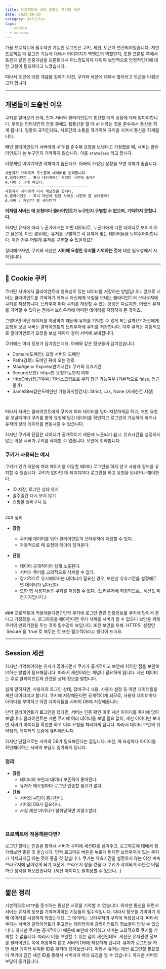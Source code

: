 ```yaml
---
title: 프로젝트와 섞어 말하는 쿠키와 세션
date: 2023-09-20
category: Articles
tags:
  - cookie
  - session
---
```


가끔 프로젝트에 필수적인 기능인 로그인은 쿠키, 세션, 토큰과 연관되어있습니다.
저번 프로젝트 때 로그인 기능에 대해서 어디까지가 백엔드의 역할인지, 또한 프론트 쪽에서 토큰과 같은 인증개념을
프론트에서 어느정도까지 다뤄야 보안적으로 안정적인지에 대한 고찰이 필요하다고 느꼈습니다.

따라서 토큰에 대한 개념을 접하기 이전, 쿠키와 세션에 대해서 톺아보고 토큰을 다뤄보고자 합니다.

---
## 개념들이 도출된 이유
쿠키를 알아보기 전에, 먼저 서버와 클라이언트가 통신할 때의 상황에 대해 알아야합니다.
우리는 인터넷간의 연결 중에도 웹통신을 할 때 `HTTP`라는 것을 준수해서 통신을 하게 됩니다.
일종의 규칙인데요. 서로간의 소통을 하기위해 규칙을 지켜서 통신을 하게됩니다.

매번 클라이언트가 서버에게 `HTTP`를 준수해 요청을 보낸다고 가정했을 때,
서버는 클라이언트가 늘 누구인지 기억하지 않습니다. 이를 `stateless` 라고 합니다.

이렇게만 이야기하면 이해하기 힘든데요. 아래의 가정된 상황을 보면 이해가 쉽습니다.

```txt
사용자가 브라우저 주소창에 네이버를 입력합니다.
Q.클라이언트 : 혹시 네이버라는 사이트 나한테 줄래?
A.서버 : 그래 여깄다.
--------------------------------------
사용자가 서버에게 다시 재요청을 합니다.
Q.클라이언트 : 혹시 저번에 줬던 사이트 나한테 좀 보내줄래?
A.서버 : 저번?? 뭔 사이트??
```

**이처럼 서버는 매 요청마다 클라이언트가 누구인지 구별할 수 없으며, 기억하지 못합니다.**

하지만 유저에 따라 누군가에게는 어떤 데이터로, 누군가에게 다른 데이터로 보이게 하고 싶은데,
이런 경우에는 유저를 구별하고 각 유저에 맞는 데이터들을 보여주어야합니다.
이런 경우 어떻게 유저를 구분할 수 있을까요?

정리해보자면, 쿠키와 세션은 **서버에 요청한 유저를 기억하는 것**에 대한 필요성에서 시작됩니다.

---

## 🍪 Cookie 쿠키
쿠키란 서버에서 클라이언트에 영속성이 있는 데이터를 저장하는 방법입니다.
앞으로 서버는 클라이언트를 기억하기 위해서 자신에게 요청을 보내는 클라이언트의 브라우저에 쿠키를 저장합니다.
브라우저 마다 쿠키를 저장할 수 있는 용량은 다르지만, 어쨌든 유저를 기억할 수 있다는 점에서 브라우저에 어떠한 데이터를 저장하게 된 것이죠.

그렇다면 어떤 데이터를 저장하기 때문에 유저를 기억할 수 있게 되는걸까요?
자신에게 요청을 보낸 서버는 클라이언트의 브라우저에 쿠키를 저장합니다.
이후 쿠키는 자동적으로 클라이언트가 요청을 보낼 때마다 같이 서버에 보내집니다. 

쿠키에는 여러 정보가 담겨있는데요, 아래와 같은 정보들이 담겨있습니다.
- Domain(도메인): 요청 서버의 도메인
- Path(경로): 도메인 뒤에 오는 경로
- MaxAge or Expires(만기시간): 쿠키의 유효기간
- Secure(보안): https만 요청가능한지 여부
- HttpOnly(접근여부): 자바스크립트로 쿠키 접근 가능여부 (기본적으로 false, 접근불가)
- SameSite(같은도메인만 가능하게할건지): Strict, Lax, None (자세한건 서칭)
<br/>

따라서 서버는 클라이언트에게 쿠키에 여러 데이터를 담아 저장하게끔 하고, 매번 요청을 보낼때마다 쿠키를 받아 요청에 담긴 데이터를 확인하고 로그인이 가능하게 하거나 유저의 상태 데이터를 변동시킬 수 있습니다.

하지만 쿠키의 단점은 데이터가 공개적이기 때문에 노출되기 쉽고, 유효시간을 설정하지 않는 이상 서버가 쿠키를 삭제할 수 없습니다. 보안에 취약합니다.
<br/>
### 쿠키가 사용되는 예시
쿠키가 있기 때문에 여러 페이지를 이동할 때마다 로그인을 하지 않고 사용자 정보를 유지할 수 있습니다.
쿠키가 없다면 매 페이지마다 로그인을 하고 요청을 보내거나 해야한다.

- ID 저장, 로그인 상태 유지
- 일주일간 다시 보지 않기
- 쇼핑몰 장바구니 등

<br/>
### 정리

- **장점**
  - 쿠키에 데이터를 담아 클라이언트의 브라우저에 저장할 수 있다.
  - 자동적으로 매 요청의 헤더에 담겨온다.

- **단점**
  - 데이터 공개적이라 쉽게 노출된다.
  - 서버가 쿠키를 고의적으로 삭제할 수 없다.
  - 장기적으로 유지해야하는 데이터가 필요한 경우, 보안상 유효기간을 설정해두면 데이터가 날아간다.
  - 또한 앱 사용자들은 쿠키를 저장할 수 없다. (브라우저에 저장되므로.. 세션도 마찬가지입니다.)

<br />
### 프로젝트에 적용해본다면?
만약 쿠키에 로그인 관련 인증정보를 쿠키에 담아서 준다고 가정했을 시, 로그아웃을 해야한다면 쿠키 삭제를 서버가 할 수 없으니 보안을 위해 쿠키의 만료기한을 두는 것이 필수같아 보입니다.
또한 보안을 위해 `HTTPS` 설정인 `Secure`을 `true`로 해두는 것 또한 필수적이라고 생각이 드네요.

---

## Session 세션

하지만 기억해야하는 유저가 많아지면서 쿠키가 공개적이고 보안에 취약한 점을 보완해야하는 방법이 필요해집니다.
따라서 세션이라는 개념이 필요하게 됩니다. 세션 데이터는 주로 클라이언트와 관련된 상태 정보를 말합니다.

쉽게 말하자면, 사용자의 로그인 상태, 장바구니 내용, 사용자 설정 등 이런 데이터들을 세션 데이터라고 합니다.
쿠키에 저장해둔다면 공개적이게 되므로, 사용자 데이터마다 아이디를 부여하고 이런 데이터들을 서버의 DB에 저장해둡니다.

만약 클라이언트가 로그인을 했다면, 서버는 인증 확인 이후 세션 아이디를 쿠키에 담아 보냅니다.
클라이언트는 매번 쿠키에 여러 데이터를 보낼 필요 없이, 세션 아이디만 보내면 서버가 아이디를 확인만 하고 이후 요청을 처리하게 됩니다. 따라서 데이터 보안의 취약점과, 데이터의 보존에 유리해집니다.

하지만 단점으로는 서버의 DB가 필요해진다는 점입니다. 또한, 매 요청마다 아이디를 확인해야하는 서버의 부담도 증가하게 됩니다.
<br/>
### 정리
- **장점**
  - 데이터의 보안과 데이터 보존력이 좋아진다.
  - 유저가 매요청마다 로그인 인증할 필요가 없다.
- **단점**
  - 서버의 부담이 증가한다.
  - 서버의 DB가 필요하다.
  - 사실 세션 아이디가 탈취당하면 어쩔수없다.
<br />

### 프로젝트에 적용해본다면?
로그인 할때는 인증을 통해서 서버가 쿠키에 세션ID를 넘겨주고, 로그아웃에 대해서 생각해보면 좋을 것 같습니다. 먼저 로그아웃 버튼을 누르게 된다면 브라우저에 있는 쿠키가 삭제되게끔 하는 것이 좋을 것 같습니다. 쿠키는 유효기간을 설정하지 않는 이상 계속 브라우저에 남아있게 되기 때문에, 브라우저 창을 껐을 때 쿠키가 삭제되게 하는건 어떨까란 생각을 해보았습니다. (세션 아이디도 탈취당할 수 있으니...)

---
## 짧은 정리
기본적으로 `HTTP`를 준수하는 통신은 서로를 기억할 수 없습니다. 하지만 통신을 하면서 서버는 유저의 정보를 기억해야하는 기능들이 필수적입니다. 따라서 정보를 기억하기 위해 데이터를 사용하게 되었는데요, 그 데이터는 브라우저의 쿠키에 저장됩니다. 따라서 쿠키는 서버와 클라이언트가 주고받는 데이터이며 클라이언트의 정보들이 담길 수 있습니다. 하지만 쿠키는 공개적이기 때문에 보안에 취약하고 서버는 고의적으로 쿠키를 삭제할 수 없습니다. 따라서 이를 보완할 수 있는 점이 세션인데요. 세션은 유저관련 정보를 클라이언트 쪽에 저장하지 않고 서버의 DB에 저장하게 됩니다. 유저가 로그인을 하면 세션 데이터 부여된 ID를 쿠키에 담아보냅니다. 따라서 유저는 매번 로그인할 필요없이 쿠키에 담긴 세션 ID를 통해서 서버에게 여러 요청을 할 수 있습니다. 하지만 서버의 부담이 증가됩니다.